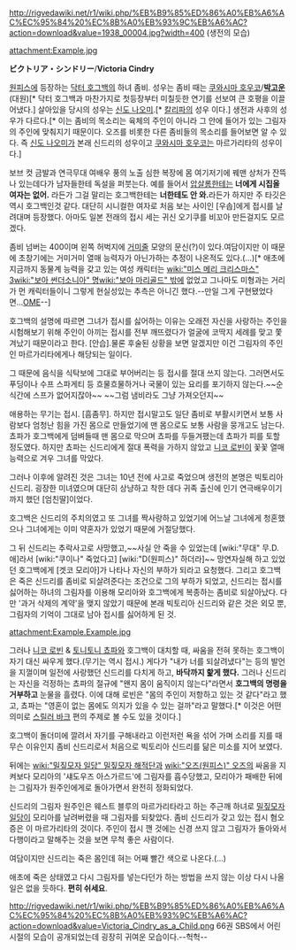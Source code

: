 http://rigvedawiki.net/r1/wiki.php/%EB%B9%85%ED%86%A0%EB%A6%AC%EC%95%84%20%EC%8B%A0%EB%93%9C%EB%A6%AC?action=download&value=1938_00004.jpg?width=400 
(생전의 모습) 

attachment:Example.jpg

'''ビクトリア・シンドリー'''/'''Victoria Cindry'''

[[원피스(만화)|원피스]]에 등장하는 [[닥터 호그백]]의 하녀 좀비. 성우는 좀비 때는 [[쿠와시마 호우코]]/'''[[박고운]]'''(대원)[* 닥터 호그백과 마찬가지로 첫등장부터 미칠듯한 연기를 선보여 큰 호평을 이끌어냈다.] 살아있을 당시의 성우는 [[신도 나오미]].[* [[칼리파(원피스)|칼리파]]의 성우 이다.] 생전과 사후의 성우가 다르다.[* 이는 좀비의 목소리는 육체의 주인이 아니라 그 안에 들어가 있는 그림자의 주인에 맞춰지기 때문이다. 오즈를 비롯한 다른 좀비들의 목소리를 들어보면 알 수 있다. 즉 [[신도 나오미]]가 본래 신드리의 성우이고 [[쿠와시마 호우코]]는 마르가리타의 성우이다.]

보브 컷 금발과 연극무대 여배우 풍의 노출 심한 복장에 몸 여기저기에 꿰맨 상처가 잔뜩 나 있는데다가 남자들한테 독설을 퍼붓는다. 예를 들어서 [[압살롬(원피스)|압살롬]]한테는 '''너에게 시집올 여자는 없어.''' 라든가 그걸 말리는 호그백한테는 '''너한테도 안 와.'''라든가 하지만 주 타깃은 역시 호그백인것 같다. 대단히 시니컬한 여자로 처음 보는 사이인 [우솝]에게 접시를 날려대며 등장했다. 아마도 일본 전래의 접시 세는 귀신 오기쿠를 비꼬아 만든걸지도 모르겠다.

좀비 넘버는 400이며 왼쪽 허벅지에 [[거미줄]] 모양의 문신(?)이 있다.여담이지만 이 때문에 초창기에는 거미거미 열매 능력자가 아닌가하는 추정이 나온적도 있다.(...)[* 애초에 지금까지 동물계 능력을 갖고 있는 여성 캐릭터는 [[wiki:"미스 메리 크리스마스" 3]][[wiki:"보아 썬더소니아" 명]][[wiki:"보아 마리골드" 밖에]] 없었고 그나마도 미형과는 거리가 먼 캐릭터들이니 그렇게 현실성있는 추측은 아니긴 했다.--만일 그게 구현됐었다면...[[OME]]--]

호그백의 설명에 따르면 그녀가 접시를 싫어하는 이유는 오래전 자신을 사랑하는 주인을 시험해보기 위해 주인이 아끼는 접시를 전부 깨뜨렸다가 얼굴에 코딱지 세례를 맞고 쫓겨났기 때문이라고 한다. [안습].물론 후술된 상황을 보면 알겠지만 이건 그림자의 주인인 마르가리타에게나 해당되는 일이다.

그 때문에 음식을 식탁보에 그대로 부어버리는 등 접시를 절대 쓰지 않는다. 그러면서도 푸딩이나 수프 스파게티 등 흐물흐물하거나 국물이 있는 요리를 포기하지 않는다.~~순식간에 스프가 없어지잖아~~ ~~그럼 냄비라도 그냥 가져오던지~~

애용하는 무기는 접시. [흠좀무]. 하지만 접시말고도 일단 좀비로 부활시키면서 보통 사람보다 엄청난 힘을 가진 몸으로 만들었기에 맨 몸으로도 보통 사람을 뭉개고도 남는다. 쵸파가 호그백에게 덤벼들때 맨 몸으로 막으며 쵸파를 두들겨팼는데 쵸파가 피를 토할 정도였다. 하지만 쵸파는 신드리에게 절대 폭력을 가하지 않았고 [[니코 로빈]]이 꽃꽃 열매 능력으로 겨우 그녀를 막았다.

그러나 이후에 알려진 것은 그녀는 10년 전에 사고로 죽었으며 생전의 본명은 빅토리아 신드리. 굉장한 미녀였으며 대단히 상냥하고 착한 데다 귀족 출신에 인기 연극배우이기까지 했던 [엄친딸]이었다.

호그백은 신드리의 주치의였고 또 그녀를 짝사랑하고 있었기에 어느날 그녀에게 청혼했으나 그녀에게는 이미 약혼자가 있었기 때문에 거절당했다.

그 뒤 신드리는 추락사고로 사망했고,~~사실 안 죽을 수 있었는데 [wiki:"무대" 무.D.애]라서 [wiki:"쿠이나" 죽었다고] [wiki:"D(원피스)" 하더라]~~ 망연자실해 하고 있었던 호그백에게 [겟코 모리아]가 나타나 자신의 부하가 되라고 요청했다. 그리고 호그백은 죽은 신드리를 좀비로 되살려준다는 조건으로 그의 부하가 되었고, 신드리는 접시를 싫어하는 하녀의 그림자를 이용해 모리아와 호그백에게 복종하는 좀비로 되살아났다. 다만 '과거 삭제의 계약'을 맺지 않았기 때문에 본래 빅토리아 신드리와 같은 것은 외모 뿐, 그림자의 기억이 그대로 남아 접시를 싫어하게 된 것.

attachment:Example.Example.jpg

그러나 [[니코 로빈]] & [[토니토니 쵸파]]와 호그백이 대치할 때, 싸움을 전혀 못하는 호그백이 자기 대신 싸우게 했다.(무기는 역시 접시.) 게다가 "내가 너를 되살려냈다"는 등의 발언을 지껄이며 일전에 사랑했던 신드리를 다치게 하고, '''바닥까지 핥게 했다.''' 그러나 신드리는 자신을 걱정하는 쵸파의 절규에 "왠지 몸이 움직이지 않는다"라면서 '''호그백의 명령을 거부하고''' 눈물을 흘렸다. 이에 대해 로빈은 "몸의 주인이 저항하고 있는 것 같다"라고 했고, 쵸파는 "영혼이 없는 몸에도 의지가 있을 수 있는 걸까"라고 말했다.[* 이것은 어떤 의미로 [[스릴러 바크]] 편의 주제로 볼 수도 있을 것이다.]

호그백이 돌더미에 깔려서 자기를 구해내라고 이런저런 욕을 섞어 가며 소리를 지를 때 무슨 이유인지 좀비 신드리로서 처음으로 빅토리아 신드리를 닮은 미소를 지어 보였다.

뒤에는 [[wiki:"밀짚모자 일당" 밀짚모자 해적단]]과 [[wiki:"오즈(원피스)" 오즈]]의 싸움을 지켜보다 모리아의 '섀도우즈 아스가르드'에 그림자를 흡수당했고, 모리아가 패배한 뒤에는 그림자가 원주인에게로 돌아가면서 완전히 정화되었다.

신드리의 그림자 원주인은 웨스트 블루의 마르가리타라고 하는 주근깨 하녀로 [[밀짚모자 일당]]이 모리아를 날려버렸을 때 그림자를 되찾았다. 좀비 신드리가 갖고 있는 접시 혐오증은 이 마르가리타의 것이다. 주인이 접시 깬 것에는 신경 쓰지 않고 그림자가 돌아와서 다행이라고 말해주는 것을 보면 무척 좋은 사람이다.

여담이지만 신드리는 죽은 몸인데 혀는 어째 빨간 색으로 나온다.(...)

애초에 죽은 상태였고 다시 그림자를 넣는다던가 하는 방법을 쓰지 않는 이상 다시 나올일은 없을 듯하다. '''편히 쉬세요'''.

http://rigvedawiki.net/r1/wiki.php/%EB%B9%85%ED%86%A0%EB%A6%AC%EC%95%84%20%EC%8B%A0%EB%93%9C%EB%A6%AC?action=download&value=Victoria_Cindry_as_a_Child.png
66권 SBS에서 어린시절의 모습이 공개되었는데 굉장히 귀여운 모습이다.--헉헉--
